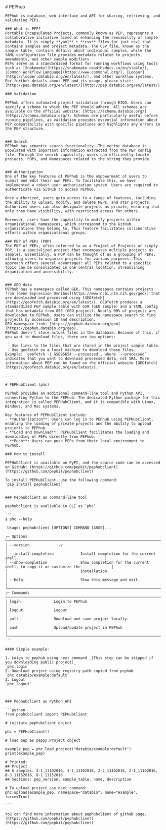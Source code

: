 
<PageLayout>
    # PEPhub

    PEPhub is database, web interface and API for sharing, retrieving, and validating PEPs.

    ### What is PEP?
    Portable Encapsulated Projects, commonly known as PEP, represents a collaborative initiative aimed at enhancing the reusability of sample metadata. It is simply **yaml** + **csv** files (or just csv) that contains samples and project metadata. The CSV file, known as the sample table, contains details about individual samples, while the YAML configuration file provides metadata related to projects, amendments, and other sample modifiers.
    PEPs serve as a standardized format for running workflows using tools such as [Snakemake](https://snakemake.readthedocs.io/en/stable/), [Common Workflow Language](https://www.commonwl.org/), [Looper](http://looper.databio.org/en/latest/), and other workflow systems.
    For further details about PEP and its usage, please visit: [http://pep.databio.org/en/latest/](http://pep.databio.org/en/latest/)

    ### Validation

    PEPhub offers automated project validation through EIDO. Users can specify a schema to which the PEP should adhere. All schemas are available on the official website: [https://schema.databio.org/](https://schema.databio.org/). Schemas are particularly useful before running pipelines, as validation provides essential information about PEP compatibility with specific pipelines and highlights any errors in the PEP structure.


    ### Search
    PEPhub has semantic search functionality. The vector database is populated with important information extracted from the PEP config file. Through the search capability, users can efficiently locate projects, POPs, and Namespaces related to the string they provide.


    ### Authorization
    One of the key features of PEPhub is the empowerment of users to submit and edit their own PEPs. To facilitate this, we have implemented a robust user authorization system. Users are required to authenticate via GitHub to access PEPhub.

    Once authorized, users gain access to a range of features, including the ability to upload, modify, and delete PEPs, and star projects. Authorized users can also designate projects as private, ensuring that only they have visibility, with restricted access for others.

    Moreover, users have the capability to modify projects within organizational namespaces, which correspond to the GitHub organizations they belong to. This feature facilitates collaborative efforts within organizational groups.

    ### PEP of PEPs (POP)
    The PEP of PEPs, often referred to as a Project of Projects or simply POP, is a specialized project that encompasses multiple projects as samples. Essentially, a POP can be thought of as a grouping of PEPs, allowing users to organize projects for various purposes. This approach offers several advantages: all PEPs related to a specific topic can be consolidated in one central location, streamlining organization and accessibility.


    ### GEO data
    PEPhub has a namespace called GEO. This namespace contains projects from [Gene Expression Omnibus](https://www.ncbi.nlm.nih.gov/geo/) that are downloaded and processed using [GEOfetch](https://geofetch.databio.org/en/latest/). GEOfetch produces a standardized PEP sample table with GSM (GEO sample) and a YAML config that has metadata from GSE (GEO project). Nearly 99% of projects are downloaded to PEPhub. Users can utilize the namespace search to find projects by accession ID and description.
    GEO namespace link: [https://pephub.databio.org/geo](https://pephub.databio.org/geo).
    PEPhub doesn't store actual files in the database. Because of this, if you want to download files, there are two options:

     - Use links to the files that are stored in the project sample table.
     - Use geofetch on a local machine to download these files.
    Example: `geofetch -i GSE95654 --processed`, where `--processed` indicates that you want to download processed data, not SRA. More information about PEP can be found on the official website [GEOfetch](https://geofetch.databio.org/en/latest/).

    ----

    # PEPHubClient (phc)

    PEPhub provides an additional command-line tool and Python API, connecting Python to the PEPhub. The dedicated Python package for this integration is called PEPHubClient, and it is compatible with Linux, Windows, and Mac systems.

    Key features of PEPHubClient include:
    - **Authorization**: Users can log in to PEPhub using PEPHubClient, enabling the loading of private projects and the ability to upload projects to PEPhub.
    - **Load and Download**: PEPHubClient facilitates the loading and downloading of PEPs directly from PEPhub.
    - **Push**: Users can push PEPs from their local environment to PEPhub.

    ### How to install

    PEPHubClient is available on PyPI, and the source code can be accessed on GitHub: [https://github.com/pepkit/pephubclient](https://github.com/pepkit/pephubclient)

    To install PEPHubClient, use the following command:
    `pip install pephubclient`


    ### Pephubclient as command-line tool

    pephubclient is avaliable in CLI as `phc`

    ```
    $ phc --help

     Usage: pephubclient [OPTIONS] COMMAND [ARGS]...

    ╭─ Options ───────────────────────────────────────────────────────────────────────────────────────────────────────╮
    │ --version             -v                                                                                        │
    │ --install-completion            Install completion for the current shell.                                       │
    │ --show-completion               Show completion for the current shell, to copy it or customize the              │
    │                                 installation.                                                                   │
    │ --help                          Show this message and exit.                                                     │
    ╰─────────────────────────────────────────────────────────────────────────────────────────────────────────────────╯
    ╭─ Commands ──────────────────────────────────────────────────────────────────────────────────────────────────────╮
    │ login               Login to PEPhub                                                                             │
    │ logout              Logout                                                                                      │
    │ pull                Download and save project locally.                                                          │
    │ push                Upload/update project in PEPhub                                                             │
    ╰─────────────────────────────────────────────────────────────────────────────────────────────────────────────────╯
    ```

    #### Simple example:

    1. Loign to pephub using next command _(This step can be skipped if you downloading public project)_
    `phc login`
    2. Download project using registry path copied from pephub
    `phc databio/example:default`
    3. Logout
    `phc logout`



    ### Pephubclient as Python API

    ```python
    from pephubclient import PEPHubClient

    # initiate pephubclient object

    phc = PEPHubClient()

    # load pep as peppy.Project object

    example_pep = phc.load_project("databio/example:default")
    print(example_pep)

    # Printed:
    ## Project
    ## 6 samples: 4-1_11102016, 3-1_11102016, 2-2_11102016, 2-1_11102016, 8-3_11152016, 8-1_11152016
    ## Sections: pep_version, sample_table, name, description

    # To upload project use next command:
    phc.upload(example_pep, namespace="databio", name="example", force=True)

    ```

    You can find more information about pephubclient of github page. [https://github.com/pepkit/pephubclient](https://github.com/pepkit/pephubclient)

</PageLayout>

